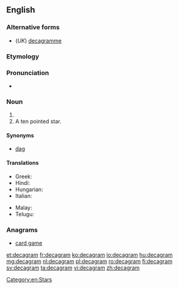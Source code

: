 ==English==

===Alternative forms===
* (''UK'') [[decagramme]]

===Etymology===
{{prefix|deca|gram}}

===Pronunciation===
* {{a|UK}} {{IPA|/ˈdɛkəgræm/}}

===Noun===
{{en-noun}}

# {{SI-unit|deca|gram|mass}}
# A ten pointed star.

====Synonyms====
* [[dag]]

====Translations====
{{trans-top|ten grams}}
* Greek: {{t|el|dekagramma}}
* Hindi: {{t|hi|दशग्राम|m|tr=daśgrām|sc=Deva}}
* Hungarian: {{t|hu|dekagramm}}
* Italian: {{t|it|decagrammo|m}}
{{trans-mid}}
* Malay: {{t|ms|dekagram}}
* Telugu: {{t|te|డెకాగ్రాము}}
{{trans-bottom}}

===Anagrams===
* [[card game#English|card game]]

[[Category:en:Stars]]

[[et:decagram]]
[[fr:decagram]]
[[ko:decagram]]
[[io:decagram]]
[[hu:decagram]]
[[mg:decagram]]
[[nl:decagram]]
[[pl:decagram]]
[[ro:decagram]]
[[fi:decagram]]
[[sv:decagram]]
[[ta:decagram]]
[[vi:decagram]]
[[zh:decagram]]